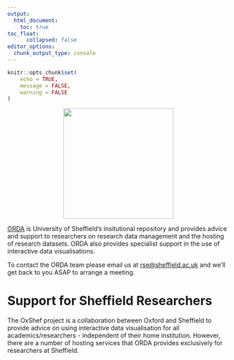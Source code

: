 ```yaml
---
output:
  html_document:
    toc: true
toc_float:
      collapsed: false
editor_options: 
  chunk_output_type: console
---
```


```r
knitr::opts_chunk$set(
	echo = TRUE,
	message = FALSE,
	warning = FALSE
)
```


<div class='row'>

<div class="col-md-4 align-self-center">

<center>

<img src="images/rse-sheffield_logo.png" width="250px">

</center>


</div>

<div class="col-sm-8 align-self-center">

[ORDA](https://www.sheffield.ac.uk/library/rdm/orda) is University of Sheffield's insitutional repository and provides advice and support to researchers on research data management and the hosting of research datasets. ORDA also provides specialist support in the use of interactive data visualisations.

To contact the ORDA team please email us at <rse@sheffield.ac.uk> and we'll get back to you ASAP to arrange a meeting.

</div>

</div>

# Support for Sheffield Researchers

The OxShef project is a collaboration between Oxford and Sheffield to provide advice on using interactive data visualisation for all academics/researchers - independent of their home institution. However, there are a number of hosting services that ORDA provides exclusively for researchers at Sheffield.
